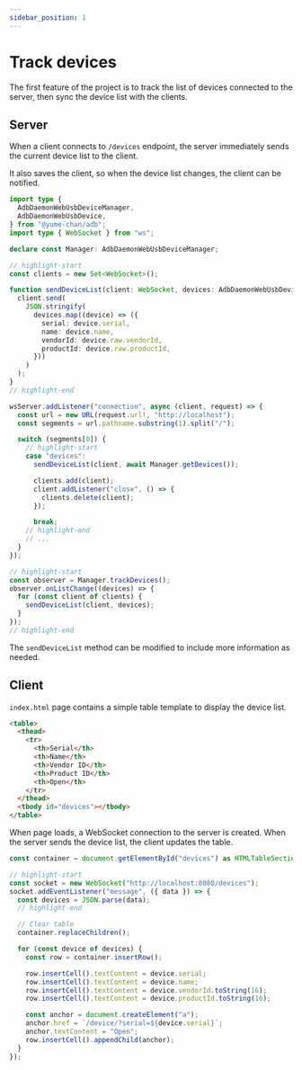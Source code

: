 ```yaml
---
sidebar_position: 1
---
```


# Track devices

The first feature of the project is to track the list of devices connected to the server, then sync the device list with the clients.

## Server

When a client connects to `/devices` endpoint, the server immediately sends the current device list to the client.

It also saves the client, so when the device list changes, the client can be notified.

```ts transpile
import type {
  AdbDaemonWebUsbDeviceManager,
  AdbDaemonWebUsbDevice,
} from "@yume-chan/adb";
import type { WebSocket } from "ws";

declare const Manager: AdbDaemonWebUsbDeviceManager;

// highlight-start
const clients = new Set<WebSocket>();

function sendDeviceList(client: WebSocket, devices: AdbDaemonWebUsbDevice[]) {
  client.send(
    JSON.stringify(
      devices.map((device) => ({
        serial: device.serial,
        name: device.name,
        vendorId: device.raw.vendorId,
        productId: device.raw.productId,
      }))
    )
  );
}
// highlight-end

wsServer.addListener("connection", async (client, request) => {
  const url = new URL(request.url!, "http://localhost");
  const segments = url.pathname.substring(1).split("/");

  switch (segments[0]) {
    // highlight-start
    case "devices":
      sendDeviceList(client, await Manager.getDevices());

      clients.add(client);
      client.addListener("close", () => {
        clients.delete(client);
      });

      break;
    // highlight-end
    // ...
  }
});

// highlight-start
const observer = Manager.trackDevices();
observer.onListChange((devices) => {
  for (const client of clients) {
    sendDeviceList(client, devices);
  }
});
// highlight-end
```

The `sendDeviceList` method can be modified to include more information as needed.

## Client

`index.html` page contains a simple table template to display the device list.

```html title="index.html"
<table>
  <thead>
    <tr>
      <th>Serial</th>
      <th>Name</th>
      <th>Vendor ID</th>
      <th>Product ID</th>
      <th>Open</th>
    </tr>
  </thead>
  <tbody id="devices"></tbody>
</table>
```

When page loads, a WebSocket connection to the server is created. When the server sends the device list, the client updates the table.

```ts transpile
const container = document.getElementById("devices") as HTMLTableSectionElement;

// highlight-start
const socket = new WebSocket("http://localhost:8080/devices");
socket.addEventListener("message", ({ data }) => {
  const devices = JSON.parse(data);
  // highlight-end

  // Clear table
  container.replaceChildren();

  for (const device of devices) {
    const row = container.insertRow();

    row.insertCell().textContent = device.serial;
    row.insertCell().textContent = device.name;
    row.insertCell().textContent = device.vendorId.toString(16);
    row.insertCell().textContent = device.productId.toString(16);

    const anchor = document.createElement("a");
    anchor.href = `/device/?serial=${device.serial}`;
    anchor.textContent = "Open";
    row.insertCell().appendChild(anchor);
  }
});
```
